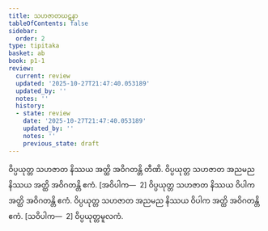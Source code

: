 ```yaml
---
title: သဟဇာတဃဋနာ
tableOfContents: false
sidebar:
  order: 2
type: tipitaka
basket: ab
book: p1-1
review:
  current: review
  updated: '2025-10-27T21:47:40.053189'
  updated_by: ''
  notes: ''
  history:
  - state: review
    date: '2025-10-27T21:47:40.053189'
    updated_by: ''
    notes: ''
    previous_state: draft
---
```



<ReviewStatus review={frontmatter.review} showDetails={true} />

<HypothesisAnnotation frontmatter={frontmatter} />

<DynamicBreadcrumb />

<Division number="378" book="p1-1" e="ch" v="36" p="122">

<Paragraph number="1137" book="p1-1">
ဝိပ္ပယုတ္တ သဟဇာတ နိဿယ အတ္ထိ အဝိဂတန္တိ တီဏိ. ဝိပ္ပယုတ္တ သဟဇာတ အညမည နိဿယ အတ္ထိ အဝိဂတန္တိ ဧကံ. [အဝိပါက—  2]
</Paragraph>

<Paragraph number="1138" book="p1-1">
ဝိပ္ပယုတ္တ သဟဇာတ နိဿယ ဝိပါက အတ္ထိ အဝိဂတန္တိ ဧကံ. ဝိပ္ပယုတ္တ သဟဇာတ အညမည နိဿယ ဝိပါက အတ္ထိ အဝိဂတန္တိ ဧကံ. [သဝိပါက—  2]

</Paragraph>
</Division>

<Paragraph number="1139" type="center" book="p1-1">
ဝိပ္ပယုတ္တမူလကံ.
</Paragraph>